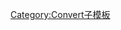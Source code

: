 {{convert/{{{d}}}|{{{1}}}|{{{2|}}}|{{{3|}}}|{{{4|}}}|s={{{s|}}}|r={{{r}}}
|u=Btu<sub>63°F</sub>
|n=British thermal unit (63°F)
|h=British-thermal-unit (63°F)
|l=British thermal units (63°F)
|t=British thermal unit
|o=kJ
|b=1054.6
|j=3.023087767-{{{j|0}}}}}<noinclude>
[[Category:Convert子模板]]
</noinclude>